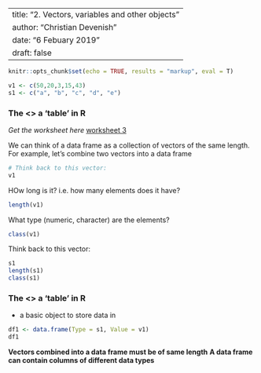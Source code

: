 
---
title: "2. Vectors, variables and other objects"
author: "Christian Devenish"
date: "6 Febuary 2019"
draft: false
---

```r
knitr::opts_chunk$set(echo = TRUE, results = "markup", eval = T)
```

```r

v1 <- c(50,20,3,15,43)
s1 <- c("a", "b", "c", "d", "e") 

```


### The <<data frame>>  a 'table' in R
*Get the worksheet here* [worksheet 3](../resources/w03_dataframes.r)


We can think of a data frame as a collection of vectors of the same length. For example, let's combine two vectors into a data frame

```r
# Think back to this vector:
v1
```

HOw long is it? i.e. how many elements does it have?
```r
length(v1)
```

What type (numeric, character) are the elements?
```r
class(v1)
```

Think back to this vector:
```r
s1
length(s1)
class(s1)
```

### The <<data frame>>  a 'table' in R
- a basic object to store data in  
  

```r
df1 <- data.frame(Type = s1, Value = v1)
df1
```

**Vectors combined into a data frame must be of same length**
**A data frame can contain columns of different data types**
